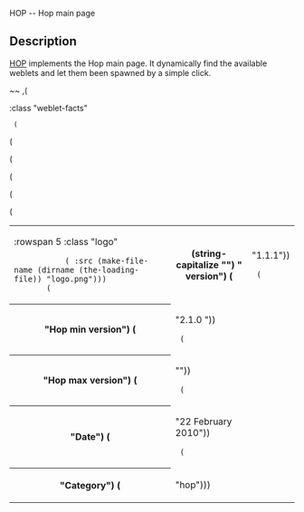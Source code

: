 <doc> HOP -- Hop main page

== Description ==

[[hop|HOP]] implements the Hop main page. It dynamically find the available
weblets and let them been spawned by a simple click.

~~
,(<TABLE> :class "weblet-facts"
  (<TR> (<TD> :rowspan 5 :class "logo"
            (<IMG> :src (make-file-name (dirname (the-loading-file)) "logo.png")))
        (<TH> (string-capitalize "") " version") (<TD> "1.1.1"))
  (<TR> (<TH> "Hop min version") (<TD> "2.1.0 "))
  (<TR> (<TH> "Hop max version") (<TD> ""))
  (<TR> (<TH> "Date") (<TD> "22 February 2010"))
  (<TR> (<TH> "Category") (<TD> "hop")))

</doc>

